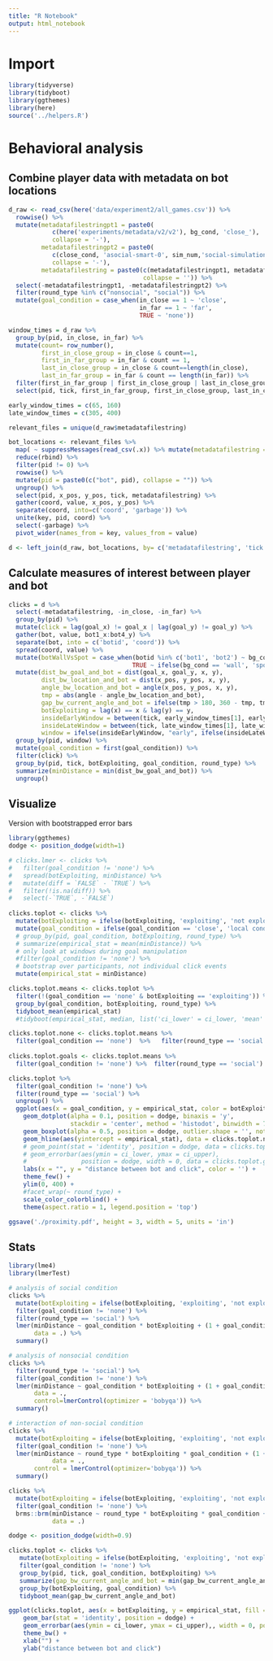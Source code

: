 ```yaml
---
title: "R Notebook"
output: html_notebook
---
```


# Import 

```r
library(tidyverse)
library(tidyboot)
library(ggthemes)
library(here)
source('../helpers.R')
```

# Behavioral analysis

## Combine player data with metadata on bot locations

```r
d_raw <- read_csv(here('data/experiment2/all_games.csv')) %>%
  rowwise() %>%
  mutate(metadatafilestringpt1 = paste0(
            c(here('experiments/metadata/v2/v2'), bg_cond, 'close_'), 
            collapse = '-'), 
         metadatafilestringpt2 = paste0(
            c(close_cond, 'asocial-smart-0', sim_num,'social-simulation.csv'),
            collapse = '-'),
         metadatafilestring = paste0(c(metadatafilestringpt1, metadatafilestringpt2),
                                     collapse = '')) %>%
  select(-metadatafilestringpt1, -metadatafilestringpt2) %>%
  filter(round_type %in% c("nonsocial", "social")) %>%
  mutate(goal_condition = case_when(in_close == 1 ~ 'close',
                                    in_far == 1 ~ 'far',
                                    TRUE ~ 'none'))

window_times = d_raw %>%
  group_by(pid, in_close, in_far) %>%
  mutate(count= row_number(), 
         first_in_close_group = in_close & count==1,
         first_in_far_group = in_far & count == 1,
         last_in_close_group = in_close & count==length(in_close),
         last_in_far_group = in_far & count == length(in_far)) %>%
  filter(first_in_far_group | first_in_close_group | last_in_close_group | last_in_far_group) %>%
  select(pid, tick, first_in_far_group, first_in_close_group, last_in_close_group, last_in_far_group)

early_window_times = c(65, 160)
late_window_times = c(305, 400)
```

```r
relevant_files = unique(d_raw$metadatafilestring)

bot_locations <- relevant_files %>% 
  map( ~ suppressMessages(read_csv(.x)) %>% mutate(metadatafilestring = .x)) %>% 
  reduce(rbind) %>%
  filter(pid != 0) %>%
  rowwise() %>%
  mutate(pid = paste0(c("bot", pid), collapse = "")) %>%
  ungroup() %>%
  select(pid, x_pos, y_pos, tick, metadatafilestring) %>%
  gather(coord, value, x_pos, y_pos) %>% 
  separate(coord, into=c('coord', 'garbage')) %>%
  unite(key, pid, coord) %>% 
  select(-garbage) %>% 
  pivot_wider(names_from = key, values_from = value) 

d <- left_join(d_raw, bot_locations, by= c('metadatafilestring', 'tick')) 
```

## Calculate measures of interest between player and bot

```r
clicks = d %>% 
  select(-metadatafilestring, -in_close, -in_far) %>%
  group_by(pid) %>%
  mutate(click = lag(goal_x) != goal_x | lag(goal_y) != goal_y) %>%
  gather(bot, value, bot1_x:bot4_y) %>%
  separate(bot, into = c('botid', 'coord')) %>%
  spread(coord, value) %>%
  mutate(botWallVsSpot = case_when(botid %in% c('bot1', 'bot2') ~ bg_cond,
                                  TRUE ~ ifelse(bg_cond == 'wall', 'spot', 'wall'))) %>%
  mutate(dist_bw_goal_and_bot = dist(goal_x, goal_y, x, y),
         dist_bw_location_and_bot = dist(x_pos, y_pos, x, y),
         angle_bw_location_and_bot = angle(x_pos, y_pos, x, y),
         tmp = abs(angle - angle_bw_location_and_bot),
         gap_bw_current_angle_and_bot = ifelse(tmp > 180, 360 - tmp, tmp),
         botExploiting = lag(x) == x & lag(y) == y,
         insideEarlyWindow = between(tick, early_window_times[1], early_window_times[2]),
         insideLateWindow = between(tick, late_window_times[1], late_window_times[2]),
         window = ifelse(insideEarlyWindow, "early", ifelse(insideLateWindow, "late", "none"))) %>%
  group_by(pid, window) %>%
  mutate(goal_condition = first(goal_condition)) %>%
  filter(click) %>%
  group_by(pid, tick, botExploiting, goal_condition, round_type) %>%
  summarize(minDistance = min(dist_bw_goal_and_bot)) %>%
  ungroup()

```

## Visualize

Version with bootstrapped error bars

```r
library(ggthemes)
dodge <- position_dodge(width=1)

# clicks.lmer <- clicks %>%
#   filter(goal_condition != 'none') %>%
#   spread(botExploiting, minDistance) %>%
#   mutate(diff = `FALSE` - `TRUE`) %>%
#   filter(!is.na(diff)) %>%
#   select(-`TRUE`, -`FALSE`)
  
clicks.toplot <- clicks %>%
  mutate(botExploiting = ifelse(botExploiting, 'exploiting', 'not exploiting')) %>%
  mutate(goal_condition = ifelse(goal_condition == 'close', 'local condition', ifelse(goal_condition == 'far', 'distant condition', 'none'))) %>% 
  # group_by(pid, goal_condition, botExploiting, round_type) %>%
  # summarize(empirical_stat = mean(minDistance)) %>%
  # only look at windows during goal manipulation
  #filter(goal_condition != 'none') %>% 
  # bootstrap over participants, not individual click events
  mutate(empirical_stat = minDistance) 

clicks.toplot.means <- clicks.toplot %>%
  filter(!(goal_condition == 'none' & botExploiting == 'exploiting')) %>%
  group_by(goal_condition, botExploiting, round_type) %>%
  tidyboot_mean(empirical_stat)
  #tidyboot(empirical_stat, median, list('ci_lower' = ci_lower, 'mean' = mean, 'ci_upper' = ci_upper))

clicks.toplot.none <- clicks.toplot.means %>%
  filter(goal_condition == 'none')  %>%   filter(round_type == 'social') 
  
clicks.toplot.goals <- clicks.toplot.means %>%
  filter(goal_condition != 'none') %>%  filter(round_type == 'social') 

clicks.toplot %>%
  filter(goal_condition != 'none') %>%
  filter(round_type == 'social') %>%
  ungroup() %>%
  ggplot(aes(x = goal_condition, y = empirical_stat, color = botExploiting)) +
    geom_dotplot(alpha = 0.1, position = dodge, binaxis = 'y',
                 stackdir = 'center', method = 'histodot', binwidth = 7) +
    geom_boxplot(alpha = 0.5, position = dodge, outlier.shape = '', notch = T) +
    geom_hline(aes(yintercept = empirical_stat), data = clicks.toplot.none) +
    # geom_point(stat = 'identity', position = dodge, data = clicks.toplot.goals) +
    # geom_errorbar(aes(ymin = ci_lower, ymax = ci_upper),
    #               position = dodge, width = 0, data = clicks.toplot.goals) +
    labs(x = "", y = "distance between bot and click", color = '') +
    theme_few() +
    ylim(0, 400) +
    #facet_wrap(~ round_type) +
    scale_color_colorblind() +
    theme(aspect.ratio = 1, legend.position = 'top') 

ggsave('./proximity.pdf', height = 3, width = 5, units = 'in')
```

## Stats

```r
library(lme4)
library(lmerTest)

# analysis of social condition
clicks %>%
  mutate(botExploiting = ifelse(botExploiting, 'exploiting', 'not exploiting')) %>%
  filter(goal_condition != 'none') %>%
  filter(round_type == 'social') %>%
  lmer(minDistance ~ goal_condition * botExploiting + (1 + goal_condition * botExploiting | pid),
       data = .) %>%
  summary()
```

```r
# analysis of nonsocial condition
clicks %>%
  filter(round_type != 'social') %>%
  filter(goal_condition != 'none') %>%
  lmer(minDistance ~ goal_condition * botExploiting + (1 + goal_condition * botExploiting | pid),
       data = .,
       control=lmerControl(optimizer = 'bobyqa')) %>%
  summary()
```

```r
# interaction of non-social condition
clicks %>%
  mutate(botExploiting = ifelse(botExploiting, 'exploiting', 'not exploiting')) %>%
  filter(goal_condition != 'none') %>%
  lmer(minDistance ~ round_type * botExploiting * goal_condition + (1 + round_type + botExploiting * goal_condition | pid),
            data = .,
       control = lmerControl(optimizer='bobyqa')) %>%
  summary()
```

```r
clicks %>%
  mutate(botExploiting = ifelse(botExploiting, 'exploiting', 'not exploiting')) %>%
  filter(goal_condition != 'none') %>%
  brms::brm(minDistance ~ round_type * botExploiting * goal_condition + (1 + round_type * botExploiting * goal_condition | pid),
            data = .) 
```

```r
dodge <- position_dodge(width=0.9)

clicks.toplot <- clicks %>% 
   mutate(botExploiting = ifelse(botExploiting, 'exploiting', 'not exploiting')) %>%
   filter(goal_condition != 'none') %>% 
   group_by(pid, tick, goal_condition, botExploiting) %>%
   summarize(gap_bw_current_angle_and_bot = min(gap_bw_current_angle_and_bot)) %>%
   group_by(botExploiting, goal_condition) %>%
   tidyboot_mean(gap_bw_current_angle_and_bot) 

ggplot(clicks.toplot, aes(x = botExploiting, y = empirical_stat, fill = goal_condition)) +
    geom_bar(stat = 'identity', position = dodge) +
    geom_errorbar(aes(ymin = ci_lower, ymax = ci_upper),, width = 0, position = dodge) +
    theme_bw() +
    xlab("") +
    ylab("distance between bot and click") 
```
